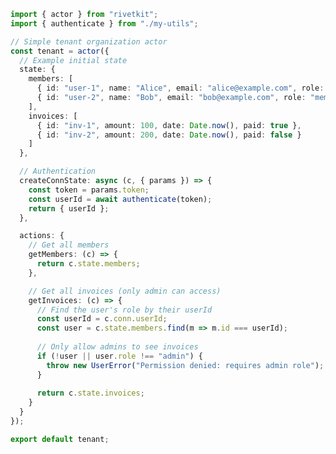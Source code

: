 ```typescript
import { actor } from "rivetkit";
import { authenticate } from "./my-utils";

// Simple tenant organization actor
const tenant = actor({
  // Example initial state
  state: {
    members: [
      { id: "user-1", name: "Alice", email: "alice@example.com", role: "admin" },
      { id: "user-2", name: "Bob", email: "bob@example.com", role: "member" }
    ],
    invoices: [
      { id: "inv-1", amount: 100, date: Date.now(), paid: true },
      { id: "inv-2", amount: 200, date: Date.now(), paid: false }
    ]
  },

  // Authentication
  createConnState: async (c, { params }) => {
    const token = params.token;
    const userId = await authenticate(token);
    return { userId };
  },

  actions: {
    // Get all members
    getMembers: (c) => {
      return c.state.members;
    },

    // Get all invoices (only admin can access)
    getInvoices: (c) => {
      // Find the user's role by their userId
      const userId = c.conn.userId;
      const user = c.state.members.find(m => m.id === userId);
      
      // Only allow admins to see invoices
      if (!user || user.role !== "admin") {
        throw new UserError("Permission denied: requires admin role");
      }
      
      return c.state.invoices;
    }
  }
});

export default tenant;
```
